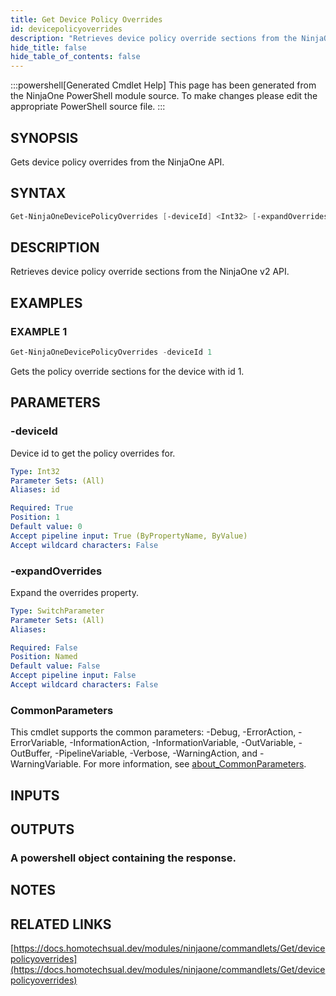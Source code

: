 ```yaml
---
title: Get Device Policy Overrides
id: devicepolicyoverrides
description: "Retrieves device policy override sections from the NinjaOne v2 API."
hide_title: false
hide_table_of_contents: false
---
```


:::powershell[Generated Cmdlet Help]
This page has been generated from the NinjaOne PowerShell module source. To make changes please edit the appropriate PowerShell source file.
:::

## SYNOPSIS

Gets device policy overrides from the NinjaOne API.

## SYNTAX

```powershell
Get-NinjaOneDevicePolicyOverrides [-deviceId] <Int32> [-expandOverrides] [<CommonParameters>]
```

## DESCRIPTION

Retrieves device policy override sections from the NinjaOne v2 API.

## EXAMPLES

### EXAMPLE 1

```powershell
Get-NinjaOneDevicePolicyOverrides -deviceId 1
```

Gets the policy override sections for the device with id 1.

## PARAMETERS

### -deviceId

Device id to get the policy overrides for.

```yaml
Type: Int32
Parameter Sets: (All)
Aliases: id

Required: True
Position: 1
Default value: 0
Accept pipeline input: True (ByPropertyName, ByValue)
Accept wildcard characters: False
```

### -expandOverrides

Expand the overrides property.

```yaml
Type: SwitchParameter
Parameter Sets: (All)
Aliases:

Required: False
Position: Named
Default value: False
Accept pipeline input: False
Accept wildcard characters: False
```

### CommonParameters

This cmdlet supports the common parameters: -Debug, -ErrorAction, -ErrorVariable, -InformationAction, -InformationVariable, -OutVariable, -OutBuffer, -PipelineVariable, -Verbose, -WarningAction, and -WarningVariable. For more information, see [about_CommonParameters](http://go.microsoft.com/fwlink/?LinkID=113216).

## INPUTS

## OUTPUTS

### A powershell object containing the response.

## NOTES

## RELATED LINKS

[https://docs.homotechsual.dev/modules/ninjaone/commandlets/Get/devicepolicyoverrides](https://docs.homotechsual.dev/modules/ninjaone/commandlets/Get/devicepolicyoverrides)
